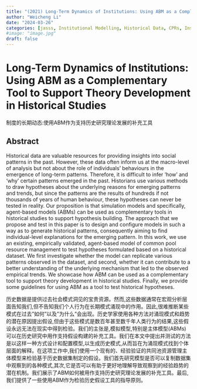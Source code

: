 ```yaml
---
title: "(2021) Long-Term Dynamics of Institutions: Using ABM as a Complementary Tool to Support Theory Development in Historical Studies"
author: "Weicheng Li"
date: "2024-03-26"
categories: [jasss, Institutional Modelling, Historical Data, CPRs, Institutional Evolution]
#image: "image.jpg"
draft: false
---
```


# Long-Term Dynamics of Institutions: Using ABM as a Complementary Tool to Support Theory Development in Historical Studies

制度的长期动态:使用ABM作为支持历史研究理论发展的补充工具

## Abstract

Historical data are valuable resources for providing insights into social patterns in the past. However, these data often inform us at the macro-level of analysis but not about the role of individuals’ behaviours in the emergence of long-term patterns. Therefore, it is difficult to infer ‘how’ and ‘why’ certain patterns emerged in the past. Historians use various methods to draw hypotheses about the underlying reasons for emerging patterns and trends, but since the patterns are the results of hundreds if not thousands of years of human behaviour, these hypotheses can never be tested in reality. Our proposition is that simulation models and specifically, agent-based models (ABMs) can be used as complementary tools in historical studies to support hypothesis building. The approach that we propose and test in this paper is to design and configure models in such a way as to generate historical patterns, consequently aiming to find individual-level explanations for the emerging pattern. In this work, we use an existing, empirically validated, agent-based model of common pool resource management to test hypotheses formulated based on a historical dataset. We first investigate whether the model can replicate various patterns observed in the dataset, and second, whether it can contribute to a better understanding of the underlying mechanism that led to the observed empirical trends. We showcase how ABM can be used as a complementary tool to support theory development in historical studies. Finally, we provide some guidelines for using ABM as a tool to test historical hypotheses.

历史数据是提供过去社会模式洞见的宝贵资源。然而,这些数据通常在宏观分析层面告知我们,但不告知我们个人行为在长期模式涌现中的作用。因此,很难推断某些模式在过去"如何"以及"为什么"会出现。历史学家使用各种方法对涌现模式和趋势的潜在原因提出假设,但由于这些模式是数百年甚至数千年人类行为的结果,这些假设永远无法在现实中得到检验。我们的主张是,模拟模型,特别是主体模型(ABMs)可以在历史研究中用作支持假设构建的补充工具。我们在本文中提出并测试的方法是以这样一种方式设计和配置模型,以生成历史模式,从而旨在为涌现模式找到个体层面的解释。在这项工作中,我们使用一个现有的、经验验证的共同池资源管理主体模型来检验基于历史数据集制定的假设。我们首先研究模型是否可以复制数据集中观察到的各种模式,其次,它是否可以有助于更好地理解导致观察到的经验趋势的潜在机制。我们展示了ABM如何被用作支持历史研究理论发展的补充工具。最后,我们提供了一些使用ABM作为检验历史假设工具的指导原则。